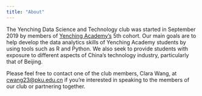 ```yaml
---
title: "About"
---
```


The Yenching Data Science and Technology club was started in September 2019 by members of [Yenching Academy's](https://yenchingacademy.pku.edu.cn/) 5th cohort. Our main goals are to help develop the data analytics skills of Yenching Academy students by using tools such as R and Python. We also seek to provide students with exposure to different aspects of China's technology industry, particularly that of Beijing.


Please feel free to contact one of the club members, Clara Wang, at [cwang23@pku.edu.cn](cwang23@pku.edu.cn) if you're interested in speaking to the members of our club or partnering together.